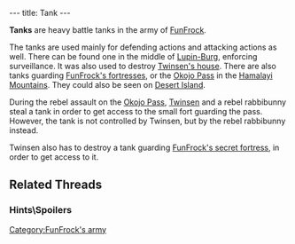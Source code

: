---
title: Tank
---

{{Enemy|
Name=Tank|
Image=Tank.gif|
Level=Green|
Reaction=Doesn't move|
Recovery=Medium|
Rate=Slow|
Damage=High|
Range=Medium|
Speed=Fast}}

'''Tanks''' are heavy battle tanks in the army of [[FunFrock]].

The tanks are used mainly for defending actions and attacking actions as well. There can be found one in the middle of [[Lupin-Burg]], enforcing surveillance. It was also used to destroy [[Twinsen's house]]. There are also tanks guarding [[FunFrock's fortress|FunFrock's fortresses]], or the [[Okojo Pass]] in the [[Hamalayi Mountains]]. They could also be seen on [[Desert Island]].

During the rebel assault on the [[Okojo Pass]], [[Twinsen]] and a rebel rabbibunny steal a tank in order to get access to the small fort guarding the pass. However, the tank is not controlled by Twinsen, but by the rebel rabbibunny instead.

Twinsen also has to destroy a tank guarding [[FunFrock's secret fortress]], in order to get access to it.

==Related Threads==
===Hints\Spoilers===
{{thread|id=6871|title=Tanks Giving!}}

[[Category:FunFrock's army]]